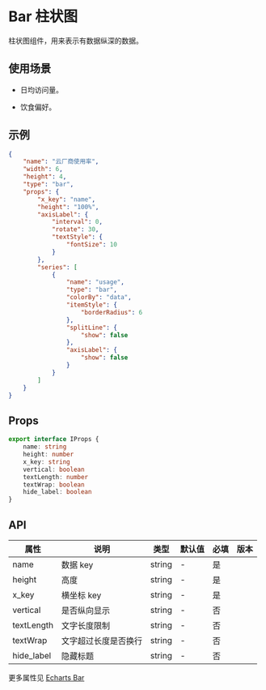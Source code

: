 # Bar 柱状图

柱状图组件，用来表示有数据纵深的数据。

## 使用场景

- 日均访问量。

- 饮食偏好。

## 示例

```json
{
	"name": "云厂商使用率",
	"width": 6,
	"height": 4,
	"type": "bar",
	"props": {
		"x_key": "name",
		"height": "100%",
		"axisLabel": {
			"interval": 0,
			"rotate": 30,
			"textStyle": {
				"fontSize": 10
			}
		},
		"series": [
			{
				"name": "usage",
				"type": "bar",
				"colorBy": "data",
				"itemStyle": {
					"borderRadius": 6
				},
				"splitLine": {
					"show": false
				},
				"axisLabel": {
					"show": false
				}
			}
		]
	}
}
```

## Props

```ts
export interface IProps {
	name: string
	height: number
	x_key: string
	vertical: boolean
	textLength: number
	textWrap: boolean
	hide_label: boolean
}
```

## API

| 属性       | 说明                 | 类型   | 默认值 | 必填 | 版本 |
| ---------- | -------------------- | ------ | ------ | ---- | ---- |
| name       | 数据 key             | string | -      | 是   |      |
| height     | 高度                 | string | -      | 是   |      |
| x_key      | 横坐标 key           | string | -      | 是   |      |
| vertical   | 是否纵向显示         | string | -      | 否   |      |
| textLength | 文字长度限制         | string | -      | 否   |      |
| textWrap   | 文字超过长度是否换行 | string | -      | 否   |      |
| hide_label | 隐藏标题             | string | -      | 否   |      |

更多属性见 [Echarts Bar](https://echarts.apache.org/examples/zh/index.html#chart-type-bar)
